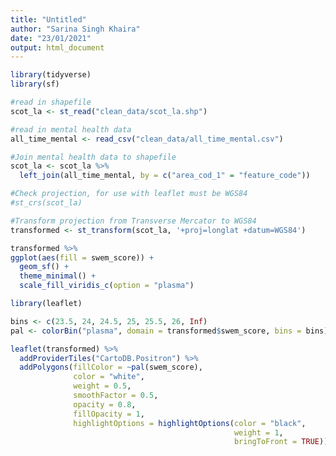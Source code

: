 ```yaml
---
title: "Untitled"
author: "Sarina Singh Khaira"
date: "23/01/2021"
output: html_document
---
```


```r
library(tidyverse)
library(sf)
```

```r
#read in shapefile
scot_la <- st_read("clean_data/scot_la.shp")

#read in mental health data
all_time_mental <- read_csv("clean_data/all_time_mental.csv")

#Join mental health data to shapefile
scot_la <- scot_la %>%
  left_join(all_time_mental, by = c("area_cod_1" = "feature_code"))

#Check projection, for use with leaflet must be WGS84
#st_crs(scot_la)

#Transform projection from Transverse Mercator to WGS84
transformed <- st_transform(scot_la, '+proj=longlat +datum=WGS84')
```


```r
transformed %>% 
ggplot(aes(fill = swem_score)) + 
  geom_sf() +
  theme_minimal() +
  scale_fill_viridis_c(option = "plasma")
```


```r
library(leaflet)
```

```r
bins <- c(23.5, 24, 24.5, 25, 25.5, 26, Inf)
pal <- colorBin("plasma", domain = transformed$swem_score, bins = bins)

leaflet(transformed) %>% 
  addProviderTiles("CartoDB.Positron") %>% 
  addPolygons(fillColor = ~pal(swem_score),
              color = "white",
              weight = 0.5,
              smoothFactor = 0.5,
              opacity = 0.8,
              fillOpacity = 1,
              highlightOptions = highlightOptions(color = "black",
                                                  weight = 1,
                                                  bringToFront = TRUE))
```